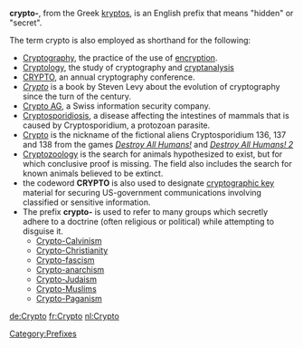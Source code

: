 {{Wiktionarypar|Crypto|Crypto-}}
'''crypto-''', from the Greek [[kryptos]], is an English prefix that means "hidden" or "secret".

The term crypto is also employed as shorthand for the following:

*[[Cryptography]], the practice of the use of [[encryption]].
*[[Cryptology]], the study of cryptography and [[cryptanalysis]]
*[[CRYPTO (conference)|CRYPTO]], an annual cryptography conference.
*''[[Crypto: How the Code Rebels Beat the Government Saving Privacy in the Digital Age|Crypto]]'' is a book by Steven Levy about the evolution of cryptography since the turn of the century.
*[[Crypto AG]], a Swiss information security company.
*[[Cryptosporidiosis]],  a disease affecting the intestines of mammals that is caused by Cryptosporidium, a protozoan parasite.
*[[Cryptosporidium 137| Crypto]] is the nickname of the fictional aliens Cryptosporidium 136, 137 and 138 from the games ''[[Destroy All Humans!]]'' and ''[[Destroy All Humans! 2]]''
*[[Cryptozoology]] is the search for animals hypothesized to exist, but for which conclusive proof is missing. The field also includes the search for known animals believed to be extinct.
* the codeword '''CRYPTO''' is also used to designate [[key (cryptography)|cryptographic key]] material for securing  US-government communications involving classified or sensitive information.
*The prefix '''crypto-''' is used to refer to many groups which secretly adhere to a doctrine (often religious or political) while attempting to disguise it.  
**[[Crypto-Calvinism]]
**[[Crypto-Christianity]]
**[[Crypto-fascism]]
**[[Crypto-anarchism]]
**[[Crypto-Judaism]]
**[[Crypto-Muslims]]
**[[Crypto-Paganism]]
[[Category:Prefixes]]

{{disambig}}

[[de:Crypto]]
[[fr:Crypto]]
[[nl:Crypto]]